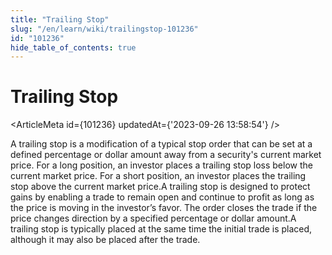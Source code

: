 ```yaml
---
title: "Trailing Stop"
slug: "/en/learn/wiki/trailingstop-101236"
id: "101236"
hide_table_of_contents: true
---
```



# Trailing Stop

<ArticleMeta id={101236} updatedAt={'2023-09-26 13:58:54'} />
<div className='border-solid border-b border-t-0 my-4 border-[var(--ifm-color-gray-300)]' />

A trailing stop is a modification of a typical stop order that can be set at a defined percentage or dollar amount away from a security's current market price. For a long position, an investor places a trailing stop loss below the current market price. For a short position, an investor places the trailing stop above the current market price.A trailing stop is designed to protect gains by enabling a trade to remain open and continue to profit as long as the price is moving in the investor’s favor. The order closes the trade if the price changes direction by a specified percentage or dollar amount.A trailing stop is typically placed at the same time the initial trade is placed, although it may also be placed after the trade.
